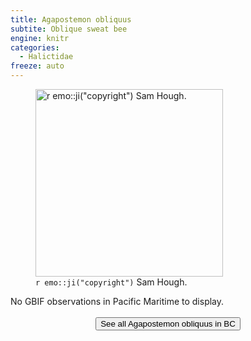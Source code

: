 ```yaml
---
title: Agapostemon obliquus
subtite: Oblique sweat bee
engine: knitr
categories:
  - Halictidae
freeze: auto
---
```

![`r emo::ji("copyright")` Sam Hough.](https://inaturalist-open-data.s3.amazonaws.com/photos/104649792/large.jpeg){height=300}



No GBIF observations in Pacific Maritime to display.
<br><br>
<center>


<a href="https://inaturalist.ca/observations?place_id=any&subview=map&taxon_id=458979"><button type="button" class="btn btn-secondary">See all Agapostemon obliquus in BC <i class="fa-solid fa-arrow-up-right-from-square"></i> </button></a>
</center>
